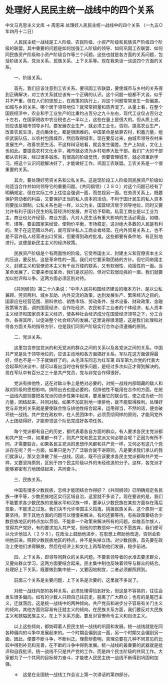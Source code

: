 # 处理好人民民主统一战线中的四个关系

中文马克思主义文库 -> 周恩来
处理好人民民主统一战线中的四个关系
（一九五○年四月十二日）


　　人民民主统一战线是工人阶级、农民阶级、小资产阶级和民族资产阶级四个阶级的联盟，其中重要的问题是如何加强工人阶级的领导、如何巩固工农联盟、如何同民族资产阶级和小资产阶级合作等三个问题。这些也就是各方面的关系问题，包括阶级关系、党派关系、民族关系、上下关系等。现在我来谈一谈这四个方面的关系。
 
　　一、阶级关系。

　　首先，我们应该注意到工农关系。要巩固工农联盟，要使城市与乡村的关系得到正确解决，对工农关系就应该有一个正确的认识。这个问题一般都不大谈，似乎并不严重。但在人们的思想上，在政策的执行上，对这个问题常常发生一些偏差。如城与乡的关系，哪个居于领导地位？就常常把量和质弄混了。从量上看，在整个国民经济中，农业和手工业生产的比重约占百分之九十左右，现代工业仅占百分之十左右，在国家税收中农业税也占一半以上，这些在量上是很大的。但从质上说，则应该是城市领导乡村。要发展农业生产，就必须工业化，否则，提高农业生产，改善农民生活，走向集体化，都是很困难的。中国革命是依靠农村，积蓄力量，组织武装队伍，以农村包围城市，然后取得城市。现在要反过来，由城市领导农村来发展生产，改善农民生活。不这样辩证地看，就会发生偏差。生产上如此，文化上也如此。要提高农村文化水平，城市就必须为乡村培养大批干部。我们广大的干部都从农村来，经过很多锻炼，有很高的阶级觉悟，但要管理城市，就必须重新学习。把这个认识问题解决好了，才能做好工作，巩固工农联盟。工农关系是一个很重要的关系。

　　其次，要处理好劳资关系和公私关系。这是现阶段工人阶级同民族资产阶级如何适当合作并如何领导它的重要问题。《共同纲领》〔２８０〕对这个问题已经有了明确规定，但在实际工作上往往会强调一面，而忽视另一面。在劳资关系上，既要保护劳动者的利益，又要保护正当的私人资本的活动，不利于国计民生的私人资本则要加以限制。公私关系也是一样，以公为主，国营经济居于领导地位，同时又要允许有利于国计民生的私营经济的发展，并可给予帮助。私营工商业是以工业为主，商业也允许经营。商业方面，凡对人民生活有重大影响的生活必需品，如粮、布、煤等，要由国家来经营，使物价平衡，市场稳定，这对绝大多数的人民是有利的。至于在这范围以外的，就可容许私人工商业者经营。在内外贸易关系上，也不是不容许私人经营进出口贸易，但要得到政府批准。这些都要有条件地、有区别地进行。这便是新民主主义的经济政策。

　　民族资产阶级是个有两面性的阶级。它受帝国主义、封建主义和官僚资本主义的压迫，要反抗，这是革命性的一面。我们对它要采取团结的方针。但它同帝国主义、封建主义和官僚资本主义有千丝万缕的联系，又有软弱性、动摇性的一面。当革命发展了，它要来参加革命，我们是欢迎的，但对它软弱动摇的一面，我们就要加以批评和斗争。这两方面必须区别对待。

　　《共同纲领》第二十六条说："中华人民共和国经济建设的根本方针，是以公私兼顾、劳资两利、城乡互助、内外交流的政策，达到发展生产、繁荣经济之目的。国家应在经营范围、原料供给、销售市场、劳动条件、技术设备、财政政策、金融政策等方面，调剂国营经济、合作社经济、农民和手工业者的个体经济、私人资本主义经济和国家资本主义经济，使各种社会经济成分在国营经济领导之下，分工合作，各得其所，以促进整个社会经济的发展。"这里说得很清楚，这是我们处理和对待各方面关系的指导方针，也是我们同资产阶级实行合作必须遵循的原则。

　　二、党派关系。

　　这里包含参加党派的和无党派的群众之间的关系以及各党派之间的关系。中国共产党是处于领导地位的，应该主动地和各方面搞好关系。军队在这方面做得最好，但也不是一下子就做好了的。从毛泽东同志为红军第 四军第九次党的代表大会起草的决议中，就可以看出当时也有很多问题，是经过多次纠正才得到解决的。现在军队中有百分之三十是共产党员，党与非党合作得很好。

　　党派有排他性，这在对敌斗争上是绝对必要的，对统一战线内部暗藏的敌人和敌对阶级的思想影响，排除出去也是必要的。但排他性不能用在合作的方面。在统一战线内部则要把各党派的进步性集中起来，要发展它的联合性，使之成为统一的力量，团结起来，共同对敌。如果不加区别地一律排他，就不能取得胜利。处理好党与非党的关系就是要使联合性与排他性结合起来，运用得当，不然的话，便会破坏统一战线。共产党在政权中，在人民团体中，必须贯彻同样的原则，才能同党外人士团结得好，才能带领这个队伍完成好各项任务。

　　每个党派都有自己的历史，都代表着各自方面的群众。有人要求各民主党派都和共产党一样，如果都一样了，则共产党和民主党派又何必联合呢？正因为有所不同，才需要联合。如果各民主党派的思想作风都和共产党一样，又何必有这几个党派存在呢？另一方面，如果只是为了广泛联合就不讲原则，凡是要求我们承认的我们就承认，那又会涣散了统一战线。因此，既不应该要求各民主党派都和共产党一样，又要坚持原则，区别于四个民主阶级以外的未经改造的分子。这样，各党派才能够紧密有力地团结起来，共同奋斗。

　　三、民族关系。

　　中国有很多少数民族，怎样才能团结合作得好？《共同纲领》已明确规定各民族一律平等，少数民族地区实行区域自治，这里就不多谈了。现在要说的是，我们不能要求各少数民族的发展水平和汉族一样，要承认少数民族在某些方面存在落后现象，不能求之过急。我们决不允许帝国主义捣鬼，挑拨民族关系，这个原则一定要坚持。至于其他方面的问题可以慢慢来解决，有的还要等待。有些政策要结合少数民族地区的特点加以贯彻，不能拿一个政策来解决所有的问题。如维吾尔族人，觉得共产党好，有的要求加入共产党，但他的宗教信仰一时又不愿放弃，我们便可以允许他加入〔２９８〕，在政治上鼓励他进步，在思想上帮助他改造，否则会影响他前进。照顾少数民族地区的特点，并不是失掉立场。对少数民族，首先要在政治上使他们求得解放，然后在经济上和文化上再帮助他们发展，稳步前进。

　　四、上下关系，即领导同群众的关系问题。不要拿领导者的水准去要求群众，又要向群众学习，这两方面要结合起来。民主集中制也反映着领导与群众的结合。处理好上下关系，既要做到集中统一，又要因地制宜，二者必须都照顾到。

　　前面三个关系是主要问题，上下关系是次要的，这里就不多说了。

　　对统一战线内部的各种关系，必须处理得恰到好处，但这是不容易的，往往会发生很多偏向。如有的少数人只顾自己往前走，脱离了广大群众；也有的是尾巴主义，迁就落后。这是统一战线中的两种倾向。共产党员和进步分子容易有关门主义的倾向，其他方面则容易有迁就主义的倾向。在民族关系方面，我们要反对大民族主义和狭隘民族主义。在上下关系方面，要反对官僚命令主义和自流主义。

　　以上这些倾向，都妨碍着人民民主统一战线的巩固和发展。统一战线就是在同各种偏向的斗争中发展起来的。一个时期会偏到这一面，另一个时期又会偏到另一面，因此，便要不断斗争，不断纠正。理愈辩愈明，真理总要在几种不同意见的比较中得到补充和完善，在不断的斗争中得到发展。统一战线的最重要的武器就是批评和自我批评。统一战线不只是共产党的工作，而是四个民主阶级的共同工作。大家都为了一个共同的目标努力奋斗，才能使人民民主统一战线不断得到巩固和加强。



　　＊　这是在全国统一战线工作会议上第一次讲话的第四部分。



